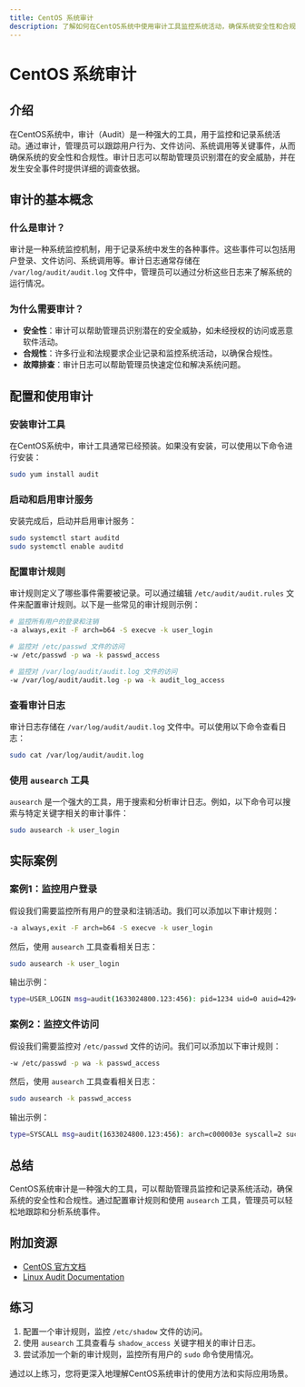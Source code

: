 ```yaml
---
title: CentOS 系统审计
description: 了解如何在CentOS系统中使用审计工具监控系统活动，确保系统安全性和合规性。
---
```


# CentOS 系统审计

## 介绍

在CentOS系统中，审计（Audit）是一种强大的工具，用于监控和记录系统活动。通过审计，管理员可以跟踪用户行为、文件访问、系统调用等关键事件，从而确保系统的安全性和合规性。审计日志可以帮助管理员识别潜在的安全威胁，并在发生安全事件时提供详细的调查依据。

## 审计的基本概念

### 什么是审计？

审计是一种系统监控机制，用于记录系统中发生的各种事件。这些事件可以包括用户登录、文件访问、系统调用等。审计日志通常存储在 `/var/log/audit/audit.log` 文件中，管理员可以通过分析这些日志来了解系统的运行情况。

### 为什么需要审计？

- **安全性**：审计可以帮助管理员识别潜在的安全威胁，如未经授权的访问或恶意软件活动。
- **合规性**：许多行业和法规要求企业记录和监控系统活动，以确保合规性。
- **故障排查**：审计日志可以帮助管理员快速定位和解决系统问题。

## 配置和使用审计

### 安装审计工具

在CentOS系统中，审计工具通常已经预装。如果没有安装，可以使用以下命令进行安装：

```bash
sudo yum install audit
```

### 启动和启用审计服务

安装完成后，启动并启用审计服务：

```bash
sudo systemctl start auditd
sudo systemctl enable auditd
```

### 配置审计规则

审计规则定义了哪些事件需要被记录。可以通过编辑 `/etc/audit/audit.rules` 文件来配置审计规则。以下是一些常见的审计规则示例：

```bash
# 监控所有用户的登录和注销
-a always,exit -F arch=b64 -S execve -k user_login

# 监控对 /etc/passwd 文件的访问
-w /etc/passwd -p wa -k passwd_access

# 监控对 /var/log/audit/audit.log 文件的访问
-w /var/log/audit/audit.log -p wa -k audit_log_access
```

### 查看审计日志

审计日志存储在 `/var/log/audit/audit.log` 文件中。可以使用以下命令查看日志：

```bash
sudo cat /var/log/audit/audit.log
```

### 使用 `ausearch` 工具

`ausearch` 是一个强大的工具，用于搜索和分析审计日志。例如，以下命令可以搜索与特定关键字相关的审计事件：

```bash
sudo ausearch -k user_login
```

## 实际案例

### 案例1：监控用户登录

假设我们需要监控所有用户的登录和注销活动。我们可以添加以下审计规则：

```bash
-a always,exit -F arch=b64 -S execve -k user_login
```

然后，使用 `ausearch` 工具查看相关日志：

```bash
sudo ausearch -k user_login
```

输出示例：

```bash
type=USER_LOGIN msg=audit(1633024800.123:456): pid=1234 uid=0 auid=4294967295 ses=4294967295 subj=system_u:system_r:init_t:s0 msg='op=login acct="root" exe="/usr/bin/login" hostname=? addr=192.168.1.1 terminal=tty1 res=success'
```

### 案例2：监控文件访问

假设我们需要监控对 `/etc/passwd` 文件的访问。我们可以添加以下审计规则：

```bash
-w /etc/passwd -p wa -k passwd_access
```

然后，使用 `ausearch` 工具查看相关日志：

```bash
sudo ausearch -k passwd_access
```

输出示例：

```bash
type=SYSCALL msg=audit(1633024800.123:456): arch=c000003e syscall=2 success=yes exit=3 a0=7ffd8b9b9b90 a1=0 a2=1 a3=7ffd8b9b9b90 items=1 ppid=1234 pid=1235 auid=1000 uid=1000 gid=1000 euid=1000 suid=1000 fsuid=1000 egid=1000 sgid=1000 fsgid=1000 tty=pts0 ses=1 comm="cat" exe="/usr/bin/cat" key="passwd_access"
```

## 总结

CentOS系统审计是一种强大的工具，可以帮助管理员监控和记录系统活动，确保系统的安全性和合规性。通过配置审计规则和使用 `ausearch` 工具，管理员可以轻松地跟踪和分析系统事件。

## 附加资源

- [CentOS 官方文档](https://www.centos.org/docs/)
- [Linux Audit Documentation](https://access.redhat.com/documentation/en-us/red_hat_enterprise_linux/7/html/security_guide/chap-system_auditing)

## 练习

1. 配置一个审计规则，监控 `/etc/shadow` 文件的访问。
2. 使用 `ausearch` 工具查看与 `shadow_access` 关键字相关的审计日志。
3. 尝试添加一个新的审计规则，监控所有用户的 `sudo` 命令使用情况。

通过以上练习，您将更深入地理解CentOS系统审计的使用方法和实际应用场景。